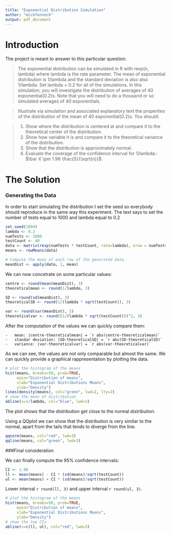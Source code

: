 ```yaml
---
title: "Exponential Distribution Simulation"
author: "mickfenneck"
output: pdf_document
---
```




Introduction
========

The project is meant to answer to this particular question:

> The exponential distribution can be simulated in R with rexp(n, lambda) where lambda is the rate parameter. The mean of exponential distribution is 1/lambda and the standard deviation is also also 1/lambda. Set lambda = 0.2 for all of the simulations. In this simulation, you will investigate the distribution of averages of 40 exponential(0.2)s. Note that you will need to do a thousand or so simulated averages of 40 exponentials.

> Illustrate via simulation and associated explanatory text the properties of the distribution of the mean of 40 exponential(0.2)s.
You should:

> 1. Show where the distribution is centered at and compare it to the theoretical center of the distribution.
> 2. Show how variable it is and compare it to the theoretical variance of the distribution.
> 3. Show that the distribution is approximately normal.
> 4. Evaluate the coverage of the confidence interval for 1/lambda:: $\bar X \pm 1.96 \frac{S}{\sqrt{n}}$.

The Solution
========
### Generating the Data

In order to start simulating the distribution I set the seed so everybody should reproduce in the same way this experiment.
The text says to set the number of tests equal to 1000 and lambda equal to 0.2

```r
set.seed(1994)
lambda <- 0.2
numTests <- 1000
testCount <- 40
data <- matrix(rexp(numTests * testCount, rate=lambda), nrow = numTests)
means <- rowMeans(data)

# Compute the mean of each row of the generated data.
meanDist <- apply(data, 1, mean)
```

We can now concetrate on some particular values:


```r
centre <- round(mean(meanDist), 3)
theoreticalmean <- round(1/lambda, 3)

SD <- round(sd(meanDist), 3)
theoreticalSD <- round(1/(lambda * sqrt(testCount)), 3)

var <- round(var(meanDist), 3)
theoreticalvar <- round((1/(lambda * sqrt(testCount)))^2, 3)
```
After the computation of the values we can quickly compare them:

    -   mean: |centre-theoreticalmean| = `r abs(centre-theoreticalmean)`
    -   standar deviation: |SD-theoreticalSD| = `r abs(SD-theoreticalSD)`
    -   variance: |var-theoreticalvar| = `r abs(var-theoreticalvar)`


As we can see, the values are not only comparable but almost the same.
We can quickly provide a graphical rappresentation by plotting the data.

```r
# plot the histogram of the means
hist(means, breaks=50, prob=TRUE,
     main="Distribution of means",
     xlab="Exponential Distributions Means",
     ylab="Density")
lines(density(means), col="green", lwd=2, lty=2)
# show the mean of distribution
abline(v=1/lambda, col="blue", lwd=3)
```

The plot shows that the distribution get close to the normal distribution. 

Using a QQplot we can show that the distribution is very similar to the normal, apart from the tails that tends to diverge from the line.

```r
qqnorm(means, col="red", lwd=3)
qqline(means, col="green", lwd=3)
```

###Final consideration

We can finally compute the 95% confidence intervals:

```r
CI <- 1.96
ll <- mean(means) - CI * (sd(means)/sqrt(testCount))
ul <- mean(means) + CI * (sd(means)/sqrt(testCount))
```

Lower interval ```r round(ll, 3)``` and upper interval  ```r round(ul, 3)```. 

```r
# plot the histogram of the means
hist(means, breaks=50, prob=TRUE,
     main="Distribution of means",
     xlab="Exponential Distributions Means",
     ylab="Density")
# show the two CIs
abline(v=c(ll, ul), col="red", lwd=3)
```
